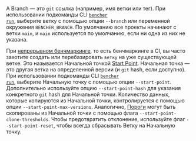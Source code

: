 A Branch — это `git` ссылка (например, имя ветки или тег).
При использовании подкоманды CLI <code><a href="/ru/docs/explanation/bencher-run/">bencher run</a></code>,
выберите ветку с помощью опции `--branch` или переменной окружения `BENCHER_BRANCH`.
По умолчанию все проекты начинают с ветки `main`, и
`main` используется по умолчанию, если ни одна из них не указана.

При [непрерывном бенчмаркинге][continuous benchmarking], то есть бенчмаркинге в CI,
вы часто захотите создать или перебазировать `ветку` на уже существующей ветке.
Это называется Начальной точкой [Start Point][start point].
Начальная точка — это другая ветка на определенной версии (и `git` hash, если доступно).
При использовании подкоманды CLI <code><a href="/ru/docs/explanation/bencher-run/">bencher run</a></code>,
выберите Начальную точку с помощью опции `--start-point`.
Дополнительно используйте опцию `--start-point-hash` для указания конкретного `git` hash для Начальной точки.
Количество данных, которые копируются из Начальной точки, контролируется с помощью опции `--start-point-max-versions`.
Аналогично, [Пороги][thresholds] могут быть скопированы из Начальной точки с помощью флага `--start-point-clone-thresholds`.
Чтобы предотвратить отклонение, используйте флаг `--start-point-reset`, чтобы всегда сбрасывать Ветку на Начальную точку.

[continuous benchmarking]: /ru/docs/explanation/continuous-benchmarking/
[start point]: /ru/docs/explanation/benchmarking/#start-point
[thresholds]: /ru/docs/explanation/thresholds/